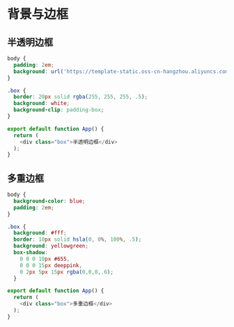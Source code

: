 # 背景与边框

## 半透明边框

<SandpackEditor template="react">

```css styles.css active
body {
  padding: 2em;
  background: url('https://template-static.oss-cn-hangzhou.aliyuncs.com/idea/stone-art.jpeg');
}

.box {
  border: 20px solid rgba(255, 255, 255, .5);
  background: white;
  background-clip: padding-box;
}
```

```js App.js
export default function App() {
  return (
    <div class="box">半透明边框</div>
  );
}

```

</SandpackEditor>

## 多重边框

<SandpackEditor template="react">

```css styles.css active
body {
  background-color: blue;
  padding: 2em;
}

.box {
  background: #fff;
  border: 10px solid hsla(0, 0%, 100%, .5);
  background: yellowgreen;
  box-shadow: 
    0 0 0 10px #655,
    0 0 0 15px deeppink,
    0 2px 5px 15px rgba(0,0,0,.6);
  }
```

```js App.js
export default function App() {
  return (
    <div class="box">多重边框</div>
  );
}

```

</SandpackEditor>